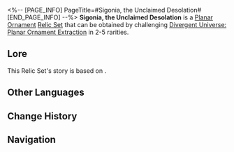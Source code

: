 <%-- [PAGE_INFO]
PageTitle=#Sigonia, the Unclaimed Desolation#
[END_PAGE_INFO] --%>
{{Relic Set Infobox
|id           = 83134
|image1       = Item Sigonia, the Unclaimed Desolation.png{{subst:void|<!--$UPLOAD:<<SpriteOutput/ItemFigures/71030.png>-<Item Sigonia, the Unclaimed Desolation.png>-<Relic Icons>>-->}}
|type         = Planar Ornament
|2pcBonus     = Increases the wearer's CRIT Rate by 4%. When an enemy target gets defeated, the wearer's CRIT DMG increases by 4%, stacking up to 10 time(s).
|linkrope     = Sigonia's Gaiathra Berth
|planarsphere = Sigonia's Knot of Cyclicality
|rarity       = 2345
|source2.1    = [[Divergent Universe: Planar Ornament Extraction]]
|source3.1    = [[Divergent Universe: Planar Ornament Extraction]]
|source4.1    = [[Divergent Universe: Planar Ornament Extraction]]
|source5.1    = [[Divergent Universe: Planar Ornament Extraction]]
|source5.2    = [[Synthesize Relics]]
|utility1     = 
|utility2     = 
|utility3     = 
}}
'''Sigonia, the Unclaimed Desolation''' is a [[Relic#Planar Ornaments|Planar Ornament]] [[Relic/Sets|Relic Set]] that can be obtained by challenging [[Divergent Universe: Planar Ornament Extraction]] in 2-5{{Icon/Stars|1}} rarities.

==Lore==
This Relic Set's story is based on {{tx}}.
{{Relic Lore|Sigonia, the Unclaimed Desolation}}

==Other Languages==
{{Other Languages
|en   = Sigonia, the Unclaimed Desolation
|zhs  = 无主荒星茨冈尼亚
|zht  = 無主荒星茨岡尼亞
|ja   = {{Rubi|荒涼|こうりょう}}の{{Rubi|惑星|わくせい}}ツガンニヤ
|ko   = 주인 없는 황폐한 별 츠가냐
|es   = Sigonia, desolación sin dueño
|fr   = Sigonia, terre vierge désolée
|ru   = Бесплодная Сигония
|th   = Sigonia, the Unclaimed Desolation
|vi   = Hành Tinh Vô Chủ Sigonia
|de   = Verlassenes Sigonien
|id   = Sigonia, the Unclaimed Desolation
|pt   = Sigonia, a Desolação Abandonada
}}

==Change History==
{{Change History|2.1}}

==Navigation==
{{Relic Set Navbox}}
